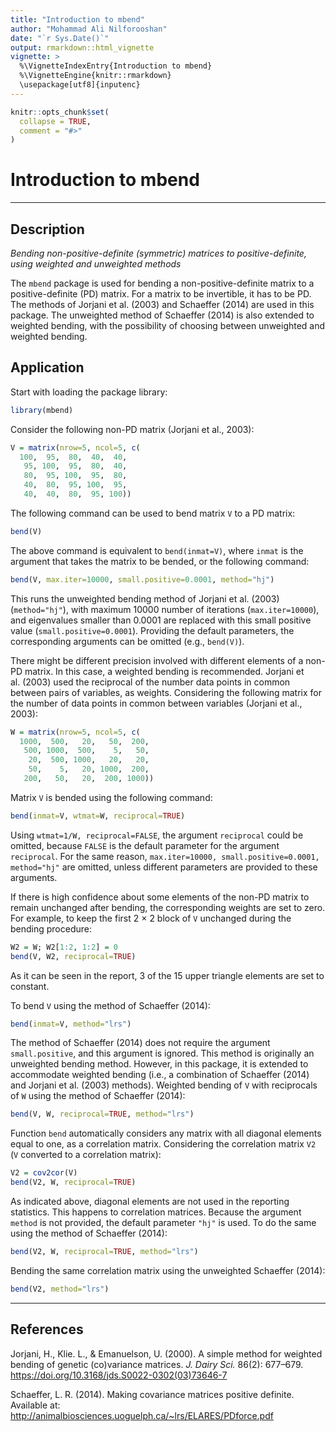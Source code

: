 ```yaml
---
title: "Introduction to mbend"
author: "Mohammad Ali Nilforooshan"
date: "`r Sys.Date()`"
output: rmarkdown::html_vignette
vignette: >
  %\VignetteIndexEntry{Introduction to mbend}
  %\VignetteEngine{knitr::rmarkdown}
  \usepackage[utf8]{inputenc}
---
```


```r
knitr::opts_chunk$set(
  collapse = TRUE,
  comment = "#>"
)
```

# Introduction to mbend

---

## Description

*Bending non-positive-definite (symmetric) matrices to positive-definite, using weighted and unweighted methods*

The `mbend` package is used for bending a non-positive-definite matrix to a positive-definite (PD) matrix. For a matrix to be invertible, it has to be PD. The methods of Jorjani et al. (2003) and Schaeffer (2014) are used in this package. The unweighted method of Schaeffer (2014) is also extended to weighted bending, with the possibility of choosing between unweighted and weighted bending.

## Application

Start with loading the package library:

```r
library(mbend)
```

Consider the following non-PD matrix (Jorjani et al., 2003):

```r
V = matrix(nrow=5, ncol=5, c(
  100,  95,  80,  40,  40,
   95, 100,  95,  80,  40,
   80,  95, 100,  95,  80,
   40,  80,  95, 100,  95,
   40,  40,  80,  95, 100))
```

The following command can be used to bend matrix `V` to a PD matrix:

```r
bend(V)
```

The above command is equivalent to `bend(inmat=V)`, where `inmat` is the argument that takes the matrix to be bended, or the following command:

```r
bend(V, max.iter=10000, small.positive=0.0001, method="hj")
```

This runs the unweighted bending method of Jorjani et al. (2003) (`method="hj"`), with maximum 10000 number of iterations (`max.iter=10000`), and eigenvalues smaller than 0.0001 are replaced with this small positive value (`small.positive=0.0001`). Providing the default parameters, the corresponding arguments can be omitted (e.g., `bend(V)`).

There might be different precision involved with different elements of a non-PD matrix. In this case, a weighted bending is recommended. Jorjani et al. (2003) used the reciprocal of the number data points in common between pairs of variables, as weights. Considering the following matrix for the number of data points in common between variables (Jorjani et al., 2003):

```r
W = matrix(nrow=5, ncol=5, c(
  1000,  500,   20,   50,  200,
   500, 1000,  500,    5,   50,
    20,  500, 1000,   20,   20,
    50,    5,   20, 1000,  200,
   200,   50,   20,  200, 1000))
```

Matrix `V` is bended using the following command:

```r
bend(inmat=V, wtmat=W, reciprocal=TRUE)
```

Using `wtmat=1/W, reciprocal=FALSE`, the argument `reciprocal` could be omitted, because `FALSE` is the default parameter for the argument `reciprocal`. For the same reason, `max.iter=10000, small.positive=0.0001, method="hj"` are omitted, unless different parameters are provided to these arguments.

If there is high confidence about some elements of the non-PD matrix to remain unchanged after bending, the corresponding weights are set to zero. For example, to keep the first 2 &times; 2 block of `V` unchanged during the bending procedure:

```r
W2 = W; W2[1:2, 1:2] = 0
bend(V, W2, reciprocal=TRUE)
```

As it can be seen in the report, 3 of the 15 upper triangle elements are set to constant.

To bend `V` using the method of Schaeffer (2014):

```r
bend(inmat=V, method="lrs")
```

The method of Schaeffer (2014) does not require the argument `small.positive`, and this argument is ignored. This method is originally an unweighted bending method. However, in this package, it is extended to accommodate weighted bending (i.e., a combination of Schaeffer (2014) and Jorjani et al. (2003) methods). Weighted bending of `V` with reciprocals of `W` using the method of Schaeffer (2014):

```r
bend(V, W, reciprocal=TRUE, method="lrs")
```

Function `bend` automatically considers any matrix with all diagonal elements equal to one, as a correlation matrix. Considering the correlation matrix `V2` (`V` converted to a correlation matrix):

```r
V2 = cov2cor(V)
bend(V2, W, reciprocal=TRUE)
```

As indicated above, diagonal elements are not used in the reporting statistics. This happens to correlation matrices.
Because the argument `method` is not provided, the default parameter `"hj"` is used. To do the same using the method of Schaeffer (2014):

```r
bend(V2, W, reciprocal=TRUE, method="lrs")
```

Bending the same correlation matrix using the unweighted Schaeffer (2014):

```r
bend(V2, method="lrs")
```

---

## References

Jorjani, H., Klie. L., & Emanuelson, U. (2000). A simple method for weighted bending of genetic (co)variance matrices. *J. Dairy Sci.* 86(2): 677--679. <https://doi.org/10.3168/jds.S0022-0302(03)73646-7>

Schaeffer, L. R. (2014). Making covariance matrices positive definite. Available at: <http://animalbiosciences.uoguelph.ca/~lrs/ELARES/PDforce.pdf>
